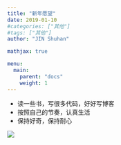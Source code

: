 ```yaml
---
title: "新年愿望"
date: 2019-01-10
#categories: ["其他"]
#tags: ["其他"]
author: "JIN Shuhan"

mathjax: true

menu:
  main:
    parent: "docs"
    weight: 1
---
```


- 读一些书，写很多代码，好好写博客
- 按照自己的节奏，认真生活
- 保持好奇，保持耐心 


![](/image/New-Year/pic.jpg)
